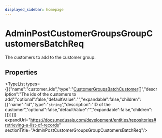 ```yaml
---
displayed_sidebar: homepage
---
```



# AdminPostCustomerGroupsGroupCustomersBatchReq

The customers to add to the customer group.

## Properties

<TypeList types={[{"name":"customer_ids","type":"[CustomerGroupsBatchCustomer](medusa.CustomerGroupsBatchCustomer.mdx)[]","description":"The ids of the customers to add","optional":false,"defaultValue":"","expandable":false,"children":[{"name":"id","type":"`string`","description":"ID of the customer","optional":false,"defaultValue":"","expandable":false,"children":[]}]}]} expandUrl="https://docs.medusajs.com/development/entities/repositories#retrieving-a-list-of-records" sectionTitle="AdminPostCustomerGroupsGroupCustomersBatchReq"/>
